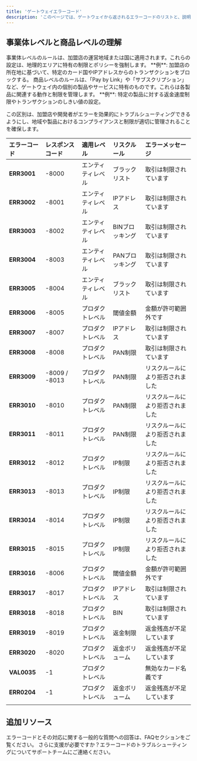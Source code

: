 ```yaml
---
title: 'ゲートウェイエラーコード'
description: 'このページでは、ゲートウェイから返されるエラーコードのリストと、説明および推奨されるアクションを提供します。エラーコードは、エンティティレベルおよび製品レベルで整理されており、エラーが適用される場所を特定するのに役立ちます。'
---
```


## **事業体レベルと商品レベルの理解**

<CardGroup>
  <Card title="事業体レベル" icon="map-location-dot">
    事業体レベルのルールは、加盟店の運営地域または国に適用されます。これらの設定は、地理的エリアに特有の制限とポリシーを強制します。
    **例**: 加盟店の所在地に基づいて、特定のカード国やIPアドレスからのトランザクションをブロックする。
  </Card>

  <Card title="商品レベル" icon="folder-gear">
    商品レベルのルールは、「Pay by Link」や「サブスクリプション」など、ゲートウェイ内の個別の製品やサービスに特有のものです。これらは各製品に関連する動作と制限を管理します。
    **例**: 特定の製品に対する返金速度制限やトランザクションのしきい値の設定。
  </Card>
</CardGroup>

この区別は、加盟店や開発者がエラーを効果的にトラブルシューティングできるようにし、地域や製品におけるコンプライアンスと制限が適切に管理されることを確保します。

| **エラーコード** | **レスポンスコード** | **適用レベル**   | **リスクルール**   | **エラーメッセージ**                     |
| :------------- | :------------------- | :-------------- | :---------------- | :---------------------------------------- |
| **ERR3001**    | -8000                | エンティティレベル | ブラックリスト       | 取引は制限されています                   |
| **ERR3002**    | -8001                | エンティティレベル | IPアドレス           | 取引は制限されています                   |
| **ERR3003**    | -8002                | エンティティレベル | BINブロッキング       | 取引は制限されています                   |
| **ERR3004**    | -8003                | エンティティレベル | PANブロッキング       | 取引は制限されています                   |
| **ERR3005**    | -8004                | エンティティレベル | ブラックリスト       | 取引は制限されています                   |
| **ERR3006**    | -8005                | プロダクトレベル   | 閾値金額              | 金額が許可範囲外です                     |
| **ERR3007**    | -8007                | プロダクトレベル   | IPアドレス           | 取引は制限されています                   |
| **ERR3008**    | -8008                | プロダクトレベル   | PAN制限              | 取引は制限されています                   |
| **ERR3009**    | -8009 / -8013        | プロダクトレベル   | PAN制限              | リスクルールにより拒否されました         |
| **ERR3010**    | -8010                | プロダクトレベル   | PAN制限              | リスクルールにより拒否されました         |
| **ERR3011**    | -8011                | プロダクトレベル   | PAN制限              | リスクルールにより拒否されました         |
| **ERR3012**    | -8012                | プロダクトレベル   | IP制限               | リスクルールにより拒否されました         |
| **ERR3013**    | -8013                | プロダクトレベル   | IP制限               | リスクルールにより拒否されました         |
| **ERR3014**    | -8014                | プロダクトレベル   | IP制限               | リスクルールにより拒否されました         |
| **ERR3015**    | -8015                | プロダクトレベル   | IP制限               | リスクルールにより拒否されました         |
| **ERR3016**    | -8006                | プロダクトレベル   | 閾値金額              | 金額が許可範囲外です                     |
| **ERR3017**    | -8017                | プロダクトレベル   | IPアドレス           | 取引は制限されています                   |
| **ERR3018**    | -8018                | プロダクトレベル   | BIN                  | 取引は制限されています                   |
| **ERR3019**    | -8019                | プロダクトレベル   | 返金制限              | 返金残高が不足しています                 |
| **ERR3020**    | -8020                | プロダクトレベル   | 返金ボリューム        | 返金残高が不足しています                 |
| **VAL0035**    | -1                   | プロダクトレベル   |                      | 無効なカード名義です                     |
| **ERR0204**    | -1                   | プロダクトレベル   | 返金ボリューム        | 返金残高が不足しています                 |
                                         | 


## **追加リソース**

<CardGroup>
  <Card title="よくある質問" icon="comments-question" href="/support/faqs">
    エラーコードとその対応に関する一般的な質問への回答は、FAQセクションをご覧ください。
  </Card>

  <Card title="サポートに連絡" icon="life-ring" href="/support/contact">
    さらに支援が必要ですか？エラーコードのトラブルシューティングについてサポートチームにご連絡ください。
  </Card>
</CardGroup>